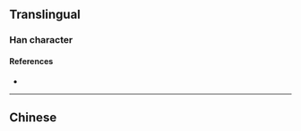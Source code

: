 {{also|彲}}
{{character info}}
==Translingual==

===Han character===
{{Han char|rn=59|rad=彡|as=07|sn=10|four=|canj=MBHHH,XMBHH|ids=⿰丽彡}}

====References====
* {{Han ref|kx=0363.171|hdz=20854.101|uh=5F68|ud=24424}}

----

==Chinese==
{{zh-see|彲}}